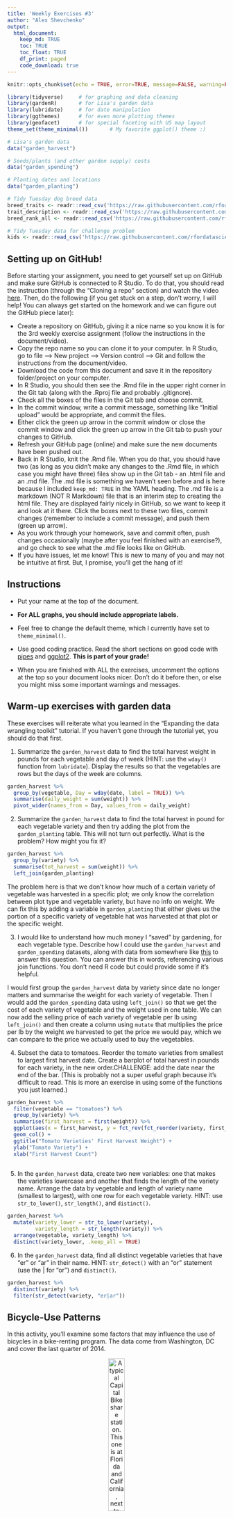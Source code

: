 ```yaml
---
title: 'Weekly Exercises #3'
author: "Alex Shevchenko"
output: 
  html_document:
    keep_md: TRUE
    toc: TRUE
    toc_float: TRUE
    df_print: paged
    code_download: true
---
```



```r
knitr::opts_chunk$set(echo = TRUE, error=TRUE, message=FALSE, warning=FALSE)
```

```r
library(tidyverse)     # for graphing and data cleaning
library(gardenR)       # for Lisa's garden data
library(lubridate)     # for date manipulation
library(ggthemes)      # for even more plotting themes
library(geofacet)      # for special faceting with US map layout
theme_set(theme_minimal())       # My favorite ggplot() theme :)
```

```r
# Lisa's garden data
data("garden_harvest")

# Seeds/plants (and other garden supply) costs
data("garden_spending")

# Planting dates and locations
data("garden_planting")

# Tidy Tuesday dog breed data
breed_traits <- readr::read_csv('https://raw.githubusercontent.com/rfordatascience/tidytuesday/master/data/2022/2022-02-01/breed_traits.csv')
trait_description <- readr::read_csv('https://raw.githubusercontent.com/rfordatascience/tidytuesday/master/data/2022/2022-02-01/trait_description.csv')
breed_rank_all <- readr::read_csv('https://raw.githubusercontent.com/rfordatascience/tidytuesday/master/data/2022/2022-02-01/breed_rank.csv')

# Tidy Tuesday data for challenge problem
kids <- readr::read_csv('https://raw.githubusercontent.com/rfordatascience/tidytuesday/master/data/2020/2020-09-15/kids.csv')
```

## Setting up on GitHub!

Before starting your assignment, you need to get yourself set up on GitHub and make sure GitHub is connected to R Studio. To do that, you should read the instruction (through the "Cloning a repo" section) and watch the video [here](https://github.com/llendway/github_for_collaboration/blob/master/github_for_collaboration.md). Then, do the following (if you get stuck on a step, don't worry, I will help! You can always get started on the homework and we can figure out the GitHub piece later):

* Create a repository on GitHub, giving it a nice name so you know it is for the 3rd weekly exercise assignment (follow the instructions in the document/video).  
* Copy the repo name so you can clone it to your computer. In R Studio, go to file --> New project --> Version control --> Git and follow the instructions from the document/video.  
* Download the code from this document and save it in the repository folder/project on your computer.  
* In R Studio, you should then see the .Rmd file in the upper right corner in the Git tab (along with the .Rproj file and probably .gitignore).  
* Check all the boxes of the files in the Git tab and choose commit.  
* In the commit window, write a commit message, something like "Initial upload" would be appropriate, and commit the files.  
* Either click the green up arrow in the commit window or close the commit window and click the green up arrow in the Git tab to push your changes to GitHub.  
* Refresh your GitHub page (online) and make sure the new documents have been pushed out.  
* Back in R Studio, knit the .Rmd file. When you do that, you should have two (as long as you didn't make any changes to the .Rmd file, in which case you might have three) files show up in the Git tab - an .html file and an .md file. The .md file is something we haven't seen before and is here because I included `keep_md: TRUE` in the YAML heading. The .md file is a markdown (NOT R Markdown) file that is an interim step to creating the html file. They are displayed fairly nicely in GitHub, so we want to keep it and look at it there. Click the boxes next to these two files, commit changes (remember to include a commit message), and push them (green up arrow).  
* As you work through your homework, save and commit often, push changes occasionally (maybe after you feel finished with an exercise?), and go check to see what the .md file looks like on GitHub.  
* If you have issues, let me know! This is new to many of you and may not be intuitive at first. But, I promise, you'll get the hang of it! 



## Instructions

* Put your name at the top of the document. 

* **For ALL graphs, you should include appropriate labels.** 

* Feel free to change the default theme, which I currently have set to `theme_minimal()`. 

* Use good coding practice. Read the short sections on good code with [pipes](https://style.tidyverse.org/pipes.html) and [ggplot2](https://style.tidyverse.org/ggplot2.html). **This is part of your grade!**

* When you are finished with ALL the exercises, uncomment the options at the top so your document looks nicer. Don't do it before then, or else you might miss some important warnings and messages.


## Warm-up exercises with garden data

These exercises will reiterate what you learned in the "Expanding the data wrangling toolkit" tutorial. If you haven't gone through the tutorial yet, you should do that first.

  1. Summarize the `garden_harvest` data to find the total harvest weight in pounds for each vegetable and day of week (HINT: use the `wday()` function from `lubridate`). Display the results so that the vegetables are rows but the days of the week are columns.

```r
garden_harvest %>%
  group_by(vegetable, Day = wday(date, label = TRUE)) %>%
  summarise(daily_weight = sum(weight)) %>%
  pivot_wider(names_from = Day, values_from = daily_weight)
```

  2. Summarize the `garden_harvest` data to find the total harvest in pound for each vegetable variety and then try adding the plot from the `garden_planting` table. This will not turn out perfectly. What is the problem? How might you fix it?

```r
garden_harvest %>%
  group_by(variety) %>%
  summarise(tot_harvest = sum(weight)) %>%
  left_join(garden_planting)
```

The problem here is that we don't know how much of a certain variety of vegetable was harvested in a specific plot; we only know the correlation between plot type and vegetable variety, but have no info on weight. We can fix this by adding a variable in `garden_planting` that either gives us the portion of a specific variety of vegetable hat was harvested at that plot or the specific weight. 

  3. I would like to understand how much money I "saved" by gardening, for each vegetable type. Describe how I could use the `garden_harvest` and `garden_spending` datasets, along with data from somewhere like [this](https://products.wholefoodsmarket.com/search?sort=relevance&store=10542) to answer this question. You can answer this in words, referencing various join functions. You don't need R code but could provide some if it's helpful.
  
  I would first group the `garden_harvest` data by variety since date no longer matters and summarise the weight for each variety of vegetable. Then I would add the `garden_spending` data using `left_join()` so that we get the cost of each variety of vegetable and the weight used in one table. We can now add the selling price of each variety of vegetable per lb using `left_join()` and then create a column using `mutate` that multiplies the price per lb by the weight we harvested to get the price we would pay, which we can compare to the price we actually used to buy the vegetables. 
  

  4. Subset the data to tomatoes. Reorder the tomato varieties from smallest to largest first harvest date. Create a barplot of total harvest in pounds for each variety, in the new order.CHALLENGE: add the date near the end of the bar. (This is probably not a super useful graph because it's difficult to read. This is more an exercise in using some of the functions you just learned.)

```r
garden_harvest %>%
  filter(vegetable == "tomatoes") %>%
  group_by(variety) %>%
  summarise(first_harvest = first(weight)) %>%
  ggplot(aes(x = first_harvest, y = fct_rev(fct_reorder(variety, first_harvest))) )+ 
  geom_col() + 
  ggtitle("Tomato Varieties' First Harvest Weight") + 
  ylab("Tomato Variety") + 
  xlab("First Harvest Count")
  
```

  5. In the `garden_harvest` data, create two new variables: one that makes the varieties lowercase and another that finds the length of the variety name. Arrange the data by vegetable and length of variety name (smallest to largest), with one row for each vegetable variety. HINT: use `str_to_lower()`, `str_length()`, and `distinct()`.
  
```r
garden_harvest %>%
  mutate(variety_lower = str_to_lower(variety),
         variety_length = str_length(variety)) %>% 
  arrange(vegetable, variety_length) %>%
  distinct(variety_lower, .keep_all = TRUE)
```

  6. In the `garden_harvest` data, find all distinct vegetable varieties that have "er" or "ar" in their name. HINT: `str_detect()` with an "or" statement (use the | for "or") and `distinct()`.

```r
garden_harvest %>%
  distinct(variety) %>%
  filter(str_detect(variety, "er|ar"))
```


## Bicycle-Use Patterns

In this activity, you'll examine some factors that may influence the use of bicycles in a bike-renting program.  The data come from Washington, DC and cover the last quarter of 2014.

<center>

![A typical Capital Bikeshare station. This one is at Florida and California, next to Pleasant Pops.](https://www.macalester.edu/~dshuman1/data/112/bike_station.jpg){width="30%"}


![One of the vans used to redistribute bicycles to different stations.](https://www.macalester.edu/~dshuman1/data/112/bike_van.jpg){width="30%"}

</center>

Two data tables are available:

- `Trips` contains records of individual rentals
- `Stations` gives the locations of the bike rental stations

Here is the code to read in the data. We do this a little differently than usual, which is why it is included here rather than at the top of this file. To avoid repeatedly re-reading the files, start the data import chunk with `{r cache = TRUE}` rather than the usual `{r}`.

```r
data_site <- 
  "https://www.macalester.edu/~dshuman1/data/112/2014-Q4-Trips-History-Data.rds" 
Trips <- readRDS(gzcon(url(data_site)))
Stations<-read_csv("http://www.macalester.edu/~dshuman1/data/112/DC-Stations.csv")
```

**NOTE:** The `Trips` data table is a random subset of 10,000 trips from the full quarterly data. Start with this small data table to develop your analysis commands. **When you have this working well, you should access the full data set of more than 600,000 events by removing `-Small` from the name of the `data_site`.**

### Temporal patterns

It's natural to expect that bikes are rented more at some times of day, some days of the week, some months of the year than others. The variable `sdate` gives the time (including the date) that the rental started. Make the following plots and interpret them:

  7. A density plot, which is a smoothed out histogram, of the events versus `sdate`. Use `geom_density()`.
  
```r
Trips %>%
  ggplot(aes(x = sdate)) + 
  geom_density() + 
  xlab("date") + 
  ggtitle("Density Plot of Bikes Being Rented Each Day")
 
```
  
  This plot shows us how often bikes were rented between Oct and Jan. As we can see, the traffic decreased from Oct to Jan. This is most likely because it started to get cold, and less people were using bikes. 
  
  8. A density plot of the events versus time of day.  You can use `mutate()` with `lubridate`'s  `hour()` and `minute()` functions to extract the hour of the day and minute within the hour from `sdate`. Hint: A minute is 1/60 of an hour, so create a variable where 3:30 is 3.5 and 3:45 is 3.75.
  
```r
Trips %>%
  separate(sdate, 
           into = c("date", "time"),
           sep = "[[:space:]]") %>%
  mutate(Hour = hour(hms(time)),
         Min = minute(hms(time)),
         time_float = Hour + Min/60) %>%
  ggplot(aes(x = time_float) )+ 
  geom_density() +
  xlab("Military Time") + 
  ggtitle("Density Plot of Bikes Being Rented By Time Of Day")
```
  
  This plot shows us how often bikes were rented ,on average, each day. AS we can see, there are spikes in activity during 08:00 and 18:00. This is around the time people go to /come back from work, so this makes sense. 
  
  
  9. A bar graph of the events versus day of the week. Put day on the y-axis.
  
```r
Trips %>%
  separate(sdate, 
           into = c("date", "time"),
           sep = "[[:space:]]") %>%
  mutate(weekday = wday(date, label = TRUE)) %>%
  ggplot(aes(y = weekday)) + 
  geom_bar() + 
  ggtitle("How often Bikes are Rented Each Day of the Week between Oct and Jan")
```
  
  This bar graph shows us how often bikes were rented each day of the week between Oct and Jan 
  
  10. Facet your graph from exercise 8. by day of the week. Is there a pattern?
  
```r
Trips %>%
  separate(sdate, 
           into = c("date", "time"),
           sep = "[[:space:]]") %>%
  mutate(Hour = hour(hms(time)),
         Min = minute(hms(time)),
         time_float = Hour + Min/60,
         weekday = wday(date, label = TRUE)) %>%
  ggplot(aes(x = time_float)) + 
  geom_density() + 
  facet_wrap(vars(weekday)) + 
  ggtitle("Density Plot of Bikes Being Rented By Time Of Day, Seperated by Weekday")
```
  
  Yes, there is a pattern. for weekdays, there is a higher density for bike usage around 08:00 and 18:00. This makes sense since this is around the time people go to work and leave from work. This is not present for weekends, which also makes sense since most people don't work on weekends. The pattern present on weekends is that there is rising activity from early morning up until early afternoon around 02:00 , after which the density begins to slowly decline.    
  
The variable `client` describes whether the renter is a regular user (level `Registered`) or has not joined the bike-rental organization (`Causal`). The next set of exercises investigate whether these two different categories of users show different rental behavior and how `client` interacts with the patterns you found in the previous exercises. 

  11. Change the graph from exercise 10 to set the `fill` aesthetic for `geom_density()` to the `client` variable. You should also set `alpha = .5` for transparency and `color=NA` to suppress the outline of the density function.
  
```r
Trips %>%
  separate(sdate, 
           into = c("date", "time"),
           sep = "[[:space:]]") %>%
  mutate(Hour = hour(hms(time)),
         Min = minute(hms(time)),
         time_float = Hour + Min/60,
         weekday = wday(date, label = TRUE)) %>%
  ggplot(aes(x = time_float, alpha = .5, fill = client, color = "NA")) + 
  geom_density() + 
  facet_wrap(vars(weekday)) + 
  ggtitle("Density Plot of Bikes Being Rented By Time Of Day, Seperated by Weekday and Client Type") 
```

  12. Change the previous graph by adding the argument `position = position_stack()` to `geom_density()`. In your opinion, is this better or worse in terms of telling a story? What are the advantages/disadvantages of each?
  
```r
Trips %>%
  separate(sdate, 
           into = c("date", "time"),
           sep = "[[:space:]]") %>%
  mutate(Hour = hour(hms(time)),
         Min = minute(hms(time)),
         time_float = Hour + Min/60,
         weekday = wday(date, label = TRUE)) %>%
  ggplot(aes(x = time_float, alpha = .5, fill = client, color = "NA")) + 
  geom_density(position = position_stack()) + 
  facet_wrap(vars(weekday)) + 
  ggtitle("Density Plot of Bikes Being Rented By Time Of Day, Seperated by Weekday and Client Type") 
```
  
  I think that this is better. The previous graph does not tell us much in terms of casual vs registered. However, in this graph, we can tell that the amount of casual bikers is more than the amount that are registered, on average.   
  
  13. In this graph, go back to using the regular density plot (without `position = position_stack()`). Add a new variable to the dataset called `weekend` which will be "weekend" if the day is Saturday or Sunday and  "weekday" otherwise (HINT: use the `ifelse()` function and the `wday()` function from `lubridate`). Then, update the graph from the previous problem by faceting on the new `weekend` variable. 
  
```r
Trips %>%
  separate(sdate, 
           into = c("date", "time"),
           sep = "[[:space:]]") %>%
  mutate(Hour = hour(hms(time)),
         Min = minute(hms(time)),
         time_float = Hour + Min/60,
         Day = wday(date),
         weekend = ifelse(Day == 1 | Day == 7, "Weekend", "Weekday")) %>%
  ggplot(aes(x = time_float, alpha = .5, fill = client, color = "NA")) + 
  geom_density() + 
  facet_wrap(vars(weekend)) + 
  ggtitle("Density Plot of Bikes Being Rented By Time Of Day, Organized by Weekday/Weekend and Client Type") 
```
  
  14. Change the graph from the previous problem to facet on `client` and fill with `weekday`. What information does this graph tell you that the previous didn't? Is one graph better than the other?
  
```r
Trips %>%
  separate(sdate, 
           into = c("date", "time"),
           sep = "[[:space:]]") %>%
  mutate(Hour = hour(hms(time)),
         Min = minute(hms(time)),
         time_float = Hour + Min/60,
         Day = wday(date, label = TRUE),
         weekend = ifelse(Day == 1 | Day == 7, "Weekend", "Weekday")) %>%
  ggplot(aes(x = time_float, alpha = .5, fill = Day, color = "NA")) + 
  geom_density() + 
  facet_wrap(vars(client)) + 
  ggtitle("Density Plot of Bikes Being Rented By Time Of Day, Organized by Client Type and Weekday")
```
  
  
  
  
### Spatial patterns

  15. Use the latitude and longitude variables in `Stations` to make a visualization of the total number of departures from each station in the `Trips` data. Use either color or size to show the variation in number of departures. We will improve this plot next week when we learn about maps!
  
```r
Trips %>%
  left_join(Stations, by = c("sstation" = "name")) %>%
  select(sstation,lat,long) %>%
  group_by(lat,long,sstation) %>%
  summarise(num_stations = n()) %>%
  ggplot(aes(x=lat, y=long, size = num_stations)) + 
  geom_point() + 
  ggtitle("Visualization of Number of Departures from Different Stations") + 
  xlab("Latitude") + 
  ylab("Longitude")
```
  
  16. Only 14.4% of the trips in our data are carried out by casual users. Create a plot that shows which area(s) have stations with a much higher percentage of departures by casual users. What patterns do you notice? (Again, we'll improve this next week when we learn about maps).
  
```r
Trips %>%
  left_join(Stations, by = c("sstation" = "name")) %>%
  filter (client == "Casual") %>%
  group_by(lat,long,sstation) %>%
  summarise(num_stations = n()) %>%
  ggplot(aes(x=lat, y=long, size = num_stations)) + 
  geom_point()+ 
  ggtitle("Visualization of Number of Departures made by Casual users from Different Stations") + 
  xlab("Latitude") + 
  ylab("Longitude")
```
  
**DID YOU REMEMBER TO GO BACK AND CHANGE THIS SET OF EXERCISES TO THE LARGER DATASET? IF NOT, DO THAT NOW.**

## Dogs!

In this section, we'll use the data from 2022-02-01 Tidy Tuesday. If you didn't use that data or need a little refresher on it, see the [website](https://github.com/rfordatascience/tidytuesday/blob/master/data/2022/2022-02-01/readme.md).

  17. The final product of this exercise will be a graph that has breed on the y-axis and the sum of the numeric ratings in the `breed_traits` dataset on the x-axis, with a dot for each rating. First, create a new dataset called `breed_traits_total` that has two variables -- `Breed` and `total_rating`. The `total_rating` variable is the sum of the numeric ratings in the `breed_traits` dataset (we'll use this dataset again in the next problem). Then, create the graph just described. Omit Breeds with a `total_rating` of 0 and order the Breeds from highest to lowest ranked. You may want to adjust the `fig.height` and `fig.width` arguments inside the code chunk options (eg. `{r, fig.height=8, fig.width=4}`) so you can see things more clearly - check this after you knit the file to assure it looks like what you expected.

```r
breed_traits_total <- breed_traits %>%
  rowwise() %>%
  summarise(total_rating = sum(c(`Affectionate With Family`, 
                              `Good With Young Children`,
                              `Good With Other Dogs`,
                              `Shedding Level`,
                              `Coat Grooming Frequency`,
                              `Drooling Level`,
                              `Openness To Strangers`,
                              `Playfulness Level`,
                              `Watchdog/Protective Nature`,
                              `Adaptability Level`,
                              `Trainability Level`,
                              `Energy Level`,
                              `Barking Level`,
                              `Mental Stimulation Needs`)),
            Breed = Breed)

breed_traits_total %>%
  filter (total_rating != 0) %>%
  ggplot(aes(y= fct_reorder(Breed,total_rating), x= total_rating)) + 
  geom_point() + 
  ggtitle("Dog Breeds From Highest Total Rating to Lowest")
  
  
```

  18. The final product of this exercise will be a graph with the top-20 dogs in total ratings (from previous problem) on the y-axis, year on the x-axis, and points colored by each breed's ranking for that year (from the `breed_rank_all` dataset). The points within each breed will be connected by a line, and the breeds should be arranged from the highest median rank to lowest median rank ("highest" is actually the smallest numer, eg. 1 = best). After you're finished, think of AT LEAST one thing you could you do to make this graph better. HINTS: 1. Start with the `breed_rank_all` dataset and pivot it so year is a variable. 2. Use the `separate()` function to get year alone, and there's an extra argument in that function that can make it numeric. 3. For both datasets used, you'll need to `str_squish()` Breed before joining. 
  
```r
breed_rank_all_squished <- breed_rank_all %>%
  mutate(squished_Breed = str_squish(Breed)) #remove white space from the second dataset



breed_traits_total %>% 
  top_n(20) %>%
  mutate(squished_Breed = str_squish(Breed)) %>% #remove white space from first dataset
  left_join(breed_rank_all_squished, by = "squished_Breed") %>%
  pivot_longer(cols = starts_with("20"),
               names_to = "Year",
               values_to = "Rank") %>%
  select(squished_Breed, total_rating, Year, Rank) %>%
  separate("Year",
           into = c("year"),
           convert = TRUE) %>%
  ggplot(aes(y = squished_Breed, x = year, color = Rank)) + 
  geom_point() + 
  ggtitle("Top 20 Dogs by total ratings and their Ranks from 2013 to 2020") + 
  ylab("breed")
  
```
  
  19. Create your own! Requirements: use a `join` or `pivot` function (or both, if you'd like), a `str_XXX()` function, and a `fct_XXX()` function to create a graph using any of the dog datasets. One suggestion is to try to improve the graph you created for the Tidy Tuesday assignment. If you want an extra challenge, find a way to use the dog images in the `breed_rank_all` file - check out the `ggimage` library and [this resource](https://wilkelab.org/ggtext/) for putting images as labels.
  
```r
breed_traits %>%
  mutate(Coat_length = str_sub(`Coat Length`, 1, 1)) %>% # abbreviate coat length
  pivot_longer(cols = -c(Breed, `Coat Length`, `Coat Type`, Coat_length), 
               names_to = "Trait",
               values_to = "Rating") %>%
  select(Coat_length, `Coat Type`,Trait, Rating) %>%
  filter(Coat_length %in% c("S", "M","L"), #exclude plott hounds
         Trait %in% c("Shedding Level"))  %>% 
  group_by(Coat_length, `Coat Type`) %>% 
  summarise(avg=mean(Rating)) %>% 
  ggplot(aes(x = avg , y = fct_reorder(`Coat Type`,avg), fill = Coat_length)) + 
  geom_col() + 
  ggtitle("How does Coat Type Affect Shedding and Grooming, Organized by Length") + 
  xlab("Avg Shedding Lvl ") + 
  ylab("Coat Type") + 
  facet_wrap(vars(Coat_length))

```
  
## GitHub link

  20. Below, provide a link to your GitHub page with this set of Weekly Exercises. Specifically, if the name of the file is 03_exercises.Rmd, provide a link to the 03_exercises.md file, which is the one that will be most readable on GitHub.

## Challenge problem! 

This problem uses the data from the Tidy Tuesday competition this week, `kids`. If you need to refresh your memory on the data, read about it [here](https://github.com/rfordatascience/tidytuesday/blob/master/data/2020/2020-09-15/readme.md). 

  21. In this exercise, you are going to try to replicate the graph below, created by Georgios Karamanis. I'm sure you can find the exact code on GitHub somewhere, but **DON'T DO THAT!** You will only be graded for putting an effort into this problem. So, give it a try and see how far you can get without doing too much googling. HINT: use `facet_geo()`. The graphic won't load below since it came from a location on my computer. So, you'll have to reference the original html on the moodle page to see it.
  


**DID YOU REMEMBER TO UNCOMMENT THE OPTIONS AT THE TOP?**
